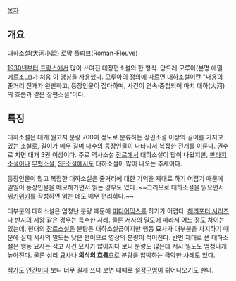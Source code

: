 [[목차]]

== 개요 ==
대하소설(大河小說)
로망 플뢰브(Roman-Fleuve)

[[1930년]]부터 [[프랑스]]에서 많이 쓰여진 대장편소설의 한 형식. 앙드레 모루아(본명 에밀 에르조그)가 처음 이 명칭을 사용했다. 모루아의 정의에 따르면 대하소설이란 "내용의 줄거리 전개가 완만하고, 등장인물이 잡다하며, 사건이 연속·중첩되어 마치 대하(大河)의 흐름과 같은 장편소설"이다.

== 특징 ==
대하소설은 대개 원고지 분량 700매 정도로 분류하는 장편소설 이상의 길이를 가지고 있는 소설로, 길이가 매우 길며 다수의 등장인물이 나타나서 복잡한 전개를 이룬다. 권수로 치면 대개 3권 이상이다.
주로 역사소설 [[장르]]에서 대하소설이 많이 나왔지만, [[판타지소설]]이나 [[무협소설]], [[SF소설]]에서도 대하소설이 많이 나오는 추세이다.

등장인물이 많고 복잡한 대하소설은 줄거리에 대한 기억을 제대로 하기 어렵기 때문에 일일이 등장인물을 메모해가면서 읽는 경우도 있다. ~~그러므로 대하소설을 읽으면서 [[위키위키]]를 작성하면 읽는 데도 매우 편리하다.~~

대부분의 대하소설은 엄청난 분량 때문에 [[미디어믹스]]를 하기가 어렵다. [[해리포터 시리즈]]나 [[반지의 제왕]] 같은 경우는 특수한 사례. 물론 서사의 밀도에 따라서 어느 정도 차이는 있는데, 현대의 [[장르소설]]은 분량은 대하소설급이지만 행동 묘사가 대부분을 차지하기 때문에 실제 서사의 밀도는 낮은 편이므로 영상의 분량이 적어진다. 반면 제대로 쓴 대하소설은 행동 묘사는 적고 사건 묘사가 많아지다 보니 분량도 많은데 서사 밀도도 엄청나게 높아진다. 물론 심리 묘사나 '''[[의식의 흐름]]'''으로 분량을 압박하는 극악한 사례도 있다.

[[작가]]도 [[인간]]이다 보니 너무 길게 쓰다 보면 때때로 [[설정구멍]]이 튀어나오기도 한다.
